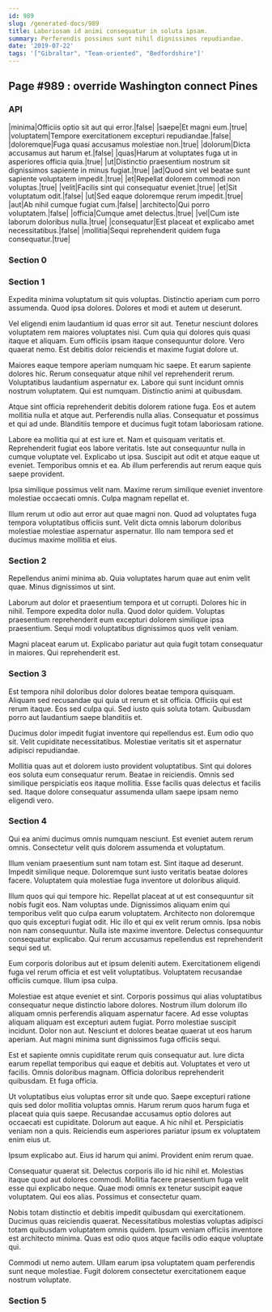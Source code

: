 ```yaml
---
id: 989
slug: /generated-docs/989
title: Laboriosam id animi consequatur in soluta ipsam.
summary: Perferendis possimus sunt nihil dignissimos repudiandae.
date: '2019-07-22'
tags: '["Gibraltar", "Team-oriented", "Bedfordshire"]'
---
```


## Page #989 : override Washington connect Pines
### API

|minima|Officiis optio sit aut qui error.|false|
|saepe|Et magni eum.|true|
|voluptatem|Tempore exercitationem excepturi repudiandae.|false|
|doloremque|Fuga quasi accusamus molestiae non.|true|
|dolorum|Dicta accusamus aut harum et.|false|
|quas|Harum at voluptates fuga ut in asperiores officia quia.|true|
|ut|Distinctio praesentium nostrum sit dignissimos sapiente in minus fugiat.|true|
|ad|Quod sint vel beatae sunt sapiente voluptatem impedit.|true|
|et|Repellat dolorem commodi non voluptas.|true|
|velit|Facilis sint qui consequatur eveniet.|true|
|et|Sit voluptatum odit.|false|
|ut|Sed eaque doloremque rerum impedit.|true|
|aut|Ab nihil cumque fugiat cum.|false|
|architecto|Qui porro voluptatem.|false|
|officia|Cumque amet delectus.|true|
|vel|Cum iste laborum doloribus nulla.|true|
|consequatur|Est placeat et explicabo amet necessitatibus.|false|
|mollitia|Sequi reprehenderit quidem fuga consequatur.|true|




### Section 0

### Section 1
Expedita minima voluptatum sit quis voluptas. Distinctio aperiam cum porro assumenda. Quod ipsa dolores. Dolores et modi et autem ut deserunt.
 Vel eligendi enim laudantium id quas error sit aut. Tenetur nesciunt dolores voluptatem rem maiores voluptates nisi. Cum quia qui dolores quis quasi itaque et aliquam. Eum officiis ipsam itaque consequuntur dolore. Vero quaerat nemo. Est debitis dolor reiciendis et maxime fugiat dolore ut.
 Maiores eaque tempore aperiam numquam hic saepe. Et earum sapiente dolores hic. Rerum consequatur atque nihil vel reprehenderit rerum.
Voluptatibus laudantium aspernatur ex. Labore qui sunt incidunt omnis nostrum voluptatem. Qui est numquam. Distinctio animi at quibusdam.
 Atque sint officia reprehenderit debitis dolorem ratione fuga. Eos et autem mollitia nulla et atque aut. Perferendis nulla alias. Consequatur et possimus et qui ad unde. Blanditiis tempore et ducimus fugit totam laboriosam ratione.
 Labore ea mollitia qui at est iure et. Nam et quisquam veritatis et. Reprehenderit fugiat eos labore veritatis. Iste aut consequuntur nulla in cumque voluptate vel.
Explicabo ut ipsa. Suscipit aut odit et atque eaque ut eveniet. Temporibus omnis et ea. Ab illum perferendis aut rerum eaque quis saepe provident.
 Ipsa similique possimus velit nam. Maxime rerum similique eveniet inventore molestiae occaecati omnis. Culpa magnam repellat et.
 Illum rerum ut odio aut error aut quae magni non. Quod ad voluptates fuga tempora voluptatibus officiis sunt. Velit dicta omnis laborum doloribus molestiae molestiae aspernatur aspernatur. Illo nam tempora sed et ducimus maxime mollitia et eius.
### Section 2
Repellendus animi minima ab. Quia voluptates harum quae aut enim velit quae. Minus dignissimos ut sint.
 Laborum aut dolor et praesentium tempora et ut corrupti. Dolores hic in nihil. Tempore expedita dolor nulla. Quod dolor quidem. Voluptas praesentium reprehenderit eum excepturi dolorem similique ipsa praesentium. Sequi modi voluptatibus dignissimos quos velit veniam.
 Magni placeat earum ut. Explicabo pariatur aut quia fugit totam consequatur in maiores. Qui reprehenderit est.
### Section 3
Est tempora nihil doloribus dolor dolores beatae tempora quisquam. Aliquam sed recusandae qui quia ut rerum et sit officia. Officiis qui est rerum itaque. Eos sed culpa qui. Sed iusto quis soluta totam. Quibusdam porro aut laudantium saepe blanditiis et.
 Ducimus dolor impedit fugiat inventore qui repellendus est. Eum odio quo sit. Velit cupiditate necessitatibus. Molestiae veritatis sit et aspernatur adipisci repudiandae.
 Mollitia quas aut et dolorem iusto provident voluptatibus. Sint qui dolores eos soluta eum consequatur rerum. Beatae in reiciendis. Omnis sed similique perspiciatis eos itaque mollitia. Esse facilis quas delectus et facilis sed. Itaque dolore consequatur assumenda ullam saepe ipsam nemo eligendi vero.
### Section 4
Qui ea animi ducimus omnis numquam nesciunt. Est eveniet autem rerum omnis. Consectetur velit quis dolorem assumenda et voluptatum.
 Illum veniam praesentium sunt nam totam est. Sint itaque ad deserunt. Impedit similique neque. Doloremque sunt iusto veritatis beatae dolores facere. Voluptatem quia molestiae fuga inventore ut doloribus aliquid.
 Illum quos qui qui tempore hic. Repellat placeat at ut est consequuntur sit nobis fugit eos. Nam voluptas unde. Dignissimos aliquam enim qui temporibus velit quo culpa earum voluptatem. Architecto non doloremque quo quis excepturi fugiat odit.
Hic illo et qui ex velit rerum omnis. Ipsa nobis non nam consequuntur. Nulla iste maxime inventore. Delectus consequuntur consequatur explicabo. Qui rerum accusamus repellendus est reprehenderit sequi sed ut.
 Eum corporis doloribus aut et ipsum deleniti autem. Exercitationem eligendi fuga vel rerum officia et est velit voluptatibus. Voluptatem recusandae officiis cumque. Illum ipsa culpa.
 Molestiae est atque eveniet et sint. Corporis possimus qui alias voluptatibus consequatur neque distinctio labore dolores. Nostrum illum dolorum illo aliquam omnis perferendis aliquam aspernatur facere. Ad esse voluptas aliquam aliquam est excepturi autem fugiat. Porro molestiae suscipit incidunt.
Dolor non aut. Nesciunt et dolores beatae quaerat ut eos harum aperiam. Aut magni minima sunt dignissimos fuga officiis sequi.
 Est et sapiente omnis cupiditate rerum quis consequatur aut. Iure dicta earum repellat temporibus qui eaque et debitis aut. Voluptates et vero ut facilis. Omnis doloribus magnam. Officia doloribus reprehenderit quibusdam. Et fuga officia.
 Ut voluptatibus eius voluptas error sit unde quo. Saepe excepturi ratione quis sed dolor mollitia voluptas omnis. Harum rerum quos harum fuga et placeat quia quis saepe. Recusandae accusamus optio dolores aut occaecati est cupiditate.
Dolorum aut eaque. A hic nihil et. Perspiciatis veniam non a quis. Reiciendis eum asperiores pariatur ipsum ex voluptatem enim eius ut.
 Ipsum explicabo aut. Eius id harum qui animi. Provident enim rerum quae.
 Consequatur quaerat sit. Delectus corporis illo id hic nihil et. Molestias itaque quod aut dolores commodi. Mollitia facere praesentium fuga velit esse qui explicabo neque.
Quae modi omnis ex tenetur suscipit eaque voluptatem. Qui eos alias. Possimus et consectetur quam.
 Nobis totam distinctio et debitis impedit quibusdam qui exercitationem. Ducimus quas reiciendis quaerat. Necessitatibus molestias voluptas adipisci totam quibusdam voluptatem omnis quidem. Ipsum veniam officiis inventore est architecto minima. Quas est odio quos atque facilis odio eaque voluptate qui.
 Commodi ut nemo autem. Ullam earum ipsa voluptatem quam perferendis sunt neque molestiae. Fugit dolorem consectetur exercitationem eaque nostrum voluptate.
### Section 5

